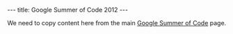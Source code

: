 ---
title: Google Summer of Code 2012
---

We need to copy content here from the main [[Google Summer of Code]] page.